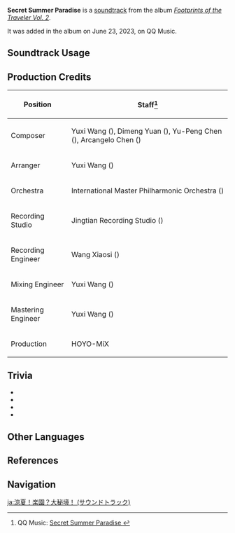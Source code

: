 {{Soundtrack Infobox
|title          = Secret Summer Paradise
|image          = Footprints of the Traveler Vol 2.png
|album          = Footprints of the Traveler Vol. 2
|album2         = Footprints of the Traveler (CN)
|releaseDate    = 2023-06-23 20:00:00 GMT+8
|disc           =
|number         = 09
|number2        = 24
|featured       =
|featured2      =
|featured3      =
|featured_disc  =
|featured_disc2 =
|featured_disc3 =
|youtube_id     = vQh6pCyRw_w
|spotify_id     = 6s5FxhwB4G7gElVX6h1q0Y
|previous       = Duel! The Summoners' Summit! (Soundtrack)
|next           = As Light Rain Falls Without Reason (Soundtrack)
}}
'''Secret Summer Paradise''' is a [[soundtrack]] from the album ''[[Footprints of the Traveler Vol. 2]]''.

It was added in the album on June 23, 2023, on QQ Music.

==Soundtrack Usage==
{{Soundtrack Usage
|mediaoriginal = Version Trailer;;3.8
}}

==Production Credits==
{| class="wikitable"
! Position
! Staff<ref>QQ Music: [https://y.qq.com/n/ryqq/songDetail/004ZgeYJ1oKPqB Secret Summer Paradise {{zh|清夏！乐园？大秘境！}}]</ref>
|-
! Composer
| Yuxi Wang ({{zh|王予曦}}), Dimeng Yuan ({{zh|苑迪萌}}), Yu-Peng Chen ({{zh|陈致逸}}), Arcangelo Chen ({{zh|陈子敏}})
|-
! Arranger
| Yuxi Wang ({{zh|王予曦}})
|-
! Orchestra
| International Master Philharmonic Orchestra ({{zh|国际首席爱乐乐团}})
|-
! Recording Studio
| Jingtian Recording Studio ({{zh|金田录音棚}})
|-
! Recording Engineer
| Wang Xiaosi ({{zh|王小四}})
|-
! Mixing Engineer
| Yuxi Wang ({{zh|王予曦}})
|-
! Mastering Engineer
| Yuxi Wang ({{zh|王予曦}})
|-
! Production
| HOYO-MiX
|}

==Trivia==
* {{Transclude|Reconnaissance Captain|EulaLeitmotif|section=1}}
* {{Transclude|Let's Go, Crimson Knight!|KleeLeitmotif1|section=1}}
* {{Transclude|Euphoric Ride|EuphoricRideLeitmotif|section=1}}
* {{Transclude|Triumph of Mirth|TriumphOfMirthLeitmotif|section=1}}

==Other Languages==
{{Other Languages|Transclude=Secret Summer Paradise}}

==References==
{{Reflist}}

==Navigation==
{{Soundtrack Navbox|Footprints of the Traveler}}

[[ja:涼夏！楽園？大秘境！ (サウンドトラック)]]
